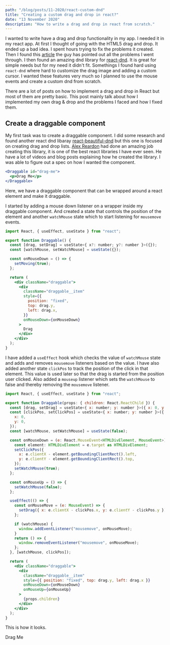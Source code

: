 ```yaml
---
path: "/blog/posts/11-2020/react-custom-dnd"
title: "Creating a custom drag and drop in react?"
date: "13 November 2020"
description: "How to write a drag and drop in react from scratch."
---
```



I wanted to write have a drag and drop functionality in my app. I needed it in my react app. At first I thought of going with the HTML5 drag and drop.
It ended up a bad idea. I spent hours trying to fix the problems it created. Then I found this [article](https://www.quirksmode.org/blog/archives/2009/09/the_html5_drag.html)
the guy has pointed out all the problems I went through. I then found an amazing dnd library for [react-dnd](https://github.com/react-dnd/react-dnd).
It is great for simple needs but for my need it didn't fit. Somethings I found hard using `react-dnd` where hard to customize the drag image and adding a custom cursor.
I wanted these features very much so I planned to use the mouse events and create a custom dnd from scratch.

There are a lot of posts on how to implement a drag and drop in React but most of them are pretty basic. This post mainly talk about how I implemented my own drag & drop
and the problems I faced and how I fixed them.

## Create a draggable component

My first task was to create a draggable component. I did some research and found another react dnd libaray [react-beautiful-dnd](https://github.com/atlassian/react-beautiful-dnd)
but this one is focused on creating drag and drop lists. [Alex Reardon](https://github.com/alexreardon) had done an amazing job creating this library, it is one of the best react
libraries I have ever seen. He have a lot of videos and blog posts explaining how he created the library. I was able to figure out a spec on how I wanted the component.

```jsx
<Draggable id="drag-me">
  <p>Drag Me</p>
</Draggable>
```

Here, we have a draggable component that can be wrapped around a react element and make it draggable.

I started by adding a mouse down listener on a wrapper inside my draggable component. And created a state that controls the position of the element and another
`watchMouse` state which to start listening for `mousemove` events.

```jsx
import React, { useEffect, useState } from "react";

export function Draggable() {
  const [drag, setDrag] = useState<{ x?: number; y?: number }>({});
  const [watchMouse, setWatchMouse] = useState({});

  const onMouseDown = () => {
    setMoving(true);
  };

  return (
    <div className="draggable">
      <div
        className="draggable__item"
        style={{
          position: "fixed",
          top: drag.y,
          left: drag.x,
        }}
        onMouseDown={onMouseDown}
      >
        Drag
      </div>
    </div>
  );
}
```

I have added a `useEffect` hook which checks the value of `watchMouse` state and adds and removes `mousemove` listeners based on the value.
I have also added another state `clickPos` to track the position of the click in that element. This value is used later so that the drag is
started from the position user clicked. Also added a `mouseup` listener which sets the `watchMouse` to false and thereby removing the `mousemove`
listener.

```jsx
import React, { useEffect, useState } from "react";

export function Draggable(props: { children: React.ReactChild }) {
  const [drag, setDrag] = useState<{ x: number; y: number }>({ x: 0, y: 0 });
  const [clickPos, setClickPos] = useState<{ x: number; y: number }>({
    x: 0,
    y: 0,
  });
  const [watchMouse, setWatchMouse] = useState(false);

  const onMouseDown = (e: React.MouseEvent<HTMLDivElement, MouseEvent>) => {
    const element: HTMLDivElement = e.target as HTMLDivElement;
    setClickPos({
      x: e.clientX - element.getBoundingClientRect().left,
      y: e.clientY - element.getBoundingClientRect().top,
    });
    setWatchMouse(true);
  };

  const onMouseUp = () => {
    setWatchMouse(false);
  };

  useEffect(() => {
    const onMouseMove = (e: MouseEvent) => {
      setDrag({ x: e.clientX - clickPos.x, y: e.clientY - clickPos.y });
    };

    if (watchMouse) {
      window.addEventListener("mousemove", onMouseMove);
    }
    return () => {
      window.removeEventListener("mousemove", onMouseMove);
    };
  }, [watchMouse, clickPos]);

  return (
    <div className="draggable">
      <div
        className="draggable__item"
        style={{ position: "fixed", top: drag.y, left: drag.x }}
        onMouseDown={onMouseDown}
        onMouseUp={onMouseUp}
      >
        {props.children}
      </div>
    </div>
  );
}
```

This is how it looks.

<div style={{ position: "relative" }}>
  <DraggableV1 id="drag-me">
    <p>Drag Me</p>
  </DraggableV1>
</div>

